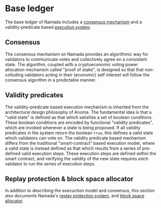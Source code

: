 # Base ledger

The base ledger of Namada includes a [consensus mechanism](./base-ledger/consensus.md) and a validity-predicate based [execution system](./base-ledger/execution.md). 

## Consensus
The consensus mechanism on Namada provides an algorithmic way for validators to communicate votes and collectively agree on a consistent state. The algorithm, coupled with a cryptoeconomic voting power allocation mechanism called "proof of stake", is designed so that that non-colluding validators acting in their (economic) self interest will follow the consensus algorithm in a predictable manner.

## Validity predicates
The validity-predicate based execution mechanism is inherited from the architectural design philosophy of Anoma. The fundamental idea is that a "valid state" is defined as that which satisfies a set of boolean conditions. These boolean conditions are encoded by functional "validity predicates", which are invoked whenever a state is being proposed. If all validity predicates in the system return the boolean `true`, this defines a valid state which validators can vote on. The validity predicate based mechanism differs from the traditional "smart-contract" based execution model, where a valid state is instead defined as that which results from a series of pre-defined valid execution steps. These execution steps are defined within the smart contract, and verifying the validity of the new state requires *each* validator to run the series of execution steps.

## Replay protection & block space allocator
In addition to describing the execuction model and consensus, this section  also documents Namada's [replay protection system](./base-ledger/replay-protection.md), and [block space allocator](./base-ledger/block-space-allocator.md).
